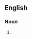 ==English==

===Noun===
{{head|en|noun plural form|head=[[mirror]] [[will]]s}}

# {{plural of|mirror will|lang=en}}